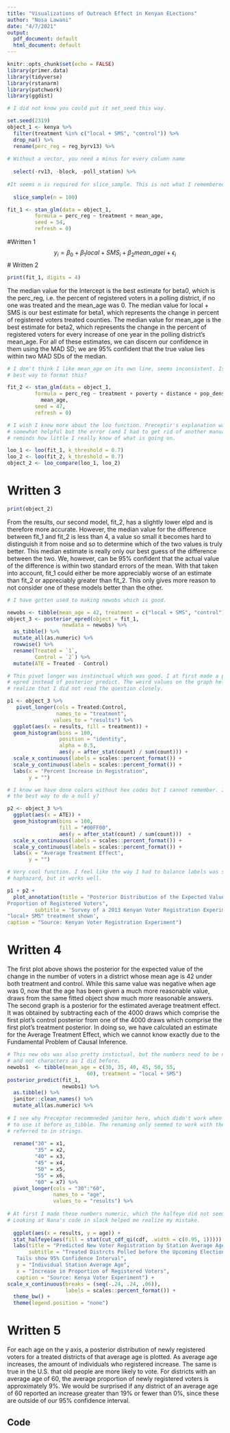 ```yaml
---
title: "Visualizations of Outreach Effect in Kenyan ELections"
author: "Nosa Lawani"
date: "4/7/2021"
output:
  pdf_document: default
  html_document: default
---
```


```r
knitr::opts_chunk$set(echo = FALSE)
library(primer.data)
library(tidyverse)
library(rstanarm)
library(patchwork)
library(ggdist)
```

```r
# I did not know you could put it set_seed this way. 

set.seed(2319) 
object_1 <- kenya %>% 
  filter(treatment %in% c("local + SMS", "control")) %>%
  drop_na() %>% 
  rename(perc_reg = reg_byrv13) %>% 
  
# Without a vector, you need a minus for every column name
  
  select(-rv13, -block, -poll_station) %>% 
  
#It seems n is required for slice_sample. This is not what I remembered
  
  slice_sample(n = 100) 
```

```r
fit_1 <- stan_glm(data = object_1,
         formula = perc_reg ~ treatment + mean_age,
         seed = 54, 
         refresh = 0)
```
#Written 1
$$y_{i} = \beta_0 + \beta_1local + SMS_{i} + \beta_2 mean\_age{i} + \epsilon_{i}$$
# Written 2
```r
print(fit_1, digits = 4)
```

The median value for the Intercept is the best estimate for beta0, which is the perc_reg, i.e. the percent of registered voters in a polling district, if no one was treated and the mean_age was 0. The median value for local + SMS is our best estimate for beta1, which represents the change in percent of registered voters treated counties. The median value for mean_age is the best estimate for beta2, which represents the change in the percent of registered voters for every increase of one year in the polling district's mean_age. For all of these estimates, we can discern our confidence in them using the MAD SD; we are 95% confident that the true value lies within two MAD SDs of the median.

```r
# I don't think I like mean_age on its own line, seems inconsistent. Is this the
# best way to format this?

fit_2 <- stan_glm(data = object_1,
         formula = perc_reg ~ treatment + poverty + distance + pop_density +
           mean_age,
         seed = 47, 
         refresh = 0)
```

```r
# I wish I knew more about the loo function. Preceptir's explanation was 
# somewhat helpful but the error (and I had to get rid of another manually)
# reminds how little I really know of what is going on. 

loo_1 <- loo(fit_1, k_threshold = 0.7)
loo_2 <- loo(fit_2, k_threshold = 0.7)
object_2 <- loo_compare(loo_1, loo_2)
```
# Written 3

```r
print(object_2)
```
From the results, our second model, fit_2, has a slightly lower elpd and is therefore more accurate. However, the median value for the difference between fit_1 and fit_2 is less than 4, a value so small it becomes hard to distinguish it from noise and so to determine which of the two values is truly better. This median estimate is really only our best guess of the difference between the two. We, however, can be 95% confident that the actual value of the difference is within two standard errors of the mean. With that taken into account, fit_1 could either be more appreciably worse of an estimate than fit_2 or appreciably greater than fit_2. This only gives more reason to not consider one of these models better than the other. 
```r
# I have gotten used to making newobs which is good. 

newobs <- tibble(mean_age = 42, treatment = c("local + SMS", "control"))
object_3 <- posterior_epred(object = fit_1, 
                  newdata = newobs) %>% 
  as_tibble() %>% 
  mutate_all(as.numeric) %>% 
  rowwise() %>% 
  rename(Treated = `1`, 
         Control = `2`) %>% 
  mutate(ATE = Treated - Control)
```

```r
# This pivot longer was instinctual which was good. I at first made a posterior
# epred instead of posterior predict. The weird values on the graph helped me
# realize that I did not read the question closely. 

p1 <- object_3 %>% 
   pivot_longer(cols = Treated:Control, 
                names_to = "treatment", 
               values_to = "results") %>% 
  ggplot(aes(x = results, fill = treatment)) +
  geom_histogram(bins = 100,
                 position = "identity",
                 alpha = 0.5,
                 aes(y = after_stat(count) / sum(count))) +
  scale_x_continuous(labels = scales::percent_format()) +
  scale_y_continuous(labels = scales::percent_format()) +
  labs(x = "Percent Increase in Registration", 
       y = "")

# I know we have done colors without hex codes but I cannot remember. Is this 
# the best way to do a null y?

p2 <- object_3 %>% 
  ggplot(aes(x = ATE)) +
  geom_histogram(bins = 100,
                 fill = "#00FF00",
                 aes(y = after_stat(count) / sum(count)))  +
  scale_x_continuous(labels = scales::percent_format()) +
  scale_y_continuous(labels = scales::percent_format()) +
  labs(x = "Average Treatment Effect", 
       y = "")

# Very cool function. I feel like the way I had to balance labels was somewhat
# haphazard, but it works well. 

p1 + p2 +
  plot_annotation(title = "Posterior Distribution of the Expected Value of the Change in 
Proportion of Registered Voters", 
         subtitle = 'Survey of a 2013 Kenyan Voter Registration Experiment 
"local+ SMS" treatment shown', 
caption = "Source: Kenyan Voter Registration Experiment")
```

# Written 4

The first plot above shows the posterior for the expected value of the change
in the number of voters in a district whose mean age is 42 under both treatment
and control. While this same value was negative when age was 0, now that the age
has been given a much more reasonable value, draws from the same fitted object
show much more reasonable answers. The second graph is a posterior for the 
estimated average treatment effect. It was obtained by subtracting each of the 
4000 draws which comprise the first plot's control posterior from one of the 
4000 draws which comprise the first plot's treatment posterior. In doing so, we 
have calculated an estimate for the Average Treatment Effect, which we cannot
know exactly due to the Fundamental Problem of Causal Inference. 
```r
# This new obs was also pretty instictual, but the numbers need to be numeric
# and not characters as I did before. 
newobs1  <- tibble(mean_age = c(30, 35, 40, 45, 50, 55, 
                          60), treatment = "local + SMS")
posterior_predict(fit_1, 
                  newobs1) %>% 
  as.tibble() %>% 
  janitor::clean_names() %>% 
  mutate_all(as.numeric) %>% 
  
# I see why Preceptor recommneded janitor here, which didn't work when I tried 
# to use it before as_tibble. The renaming only seemed to work with the numbers
# referred to in strings. 
  
  rename("30" = x1, 
         "35" = x2, 
         "40" = x3, 
         "45" = x4, 
         "50" = x5, 
         "55" = x6, 
         "60" = x7) %>% 
  pivot_longer(cols = "30":"60", 
               names_to = "age", 
               values_to = "results") %>% 
  
# At first I made these numbers numeric, which the halfeye did not seem to like. 
# Looking at Nana's code in slack helped me realize my mistake. 
  
  ggplot(aes(x = results, y = age)) +
  stat_halfeye(aes(fill = stat(cut_cdf_qi(cdf, .width = c(0.95, 1))))) +
  labs(title = "Predicted New Voter Registration by Station Average Age", 
       subtitle = "Treated Distrcts Polled before the Upcoming Election       
   Tails show 95% Confidence Interval", 
   y = "Individual Station Average Age", 
   x = "Increase in Proportion of Registered Voters", 
   caption = "Source: Kenya Voter Experiment") + 
scale_x_continuous(breaks = (seq(-.24, .24, .06)), 
                   labels = scales::percent_format()) +
  theme_bw() +
  theme(legend.position = "none")
```

# Written 5

For each age on the y axis, a posterior distribution of newly registered voters 
for a treated districts of that average age is plotted. As average age increases, 
the amount of individuals who registered increase. The same is true in the U.S.
that old people are more likely to vote. For districts with an average age of 
60, the average proportion of newly registered voters is approximately 9%. We
would be surprised if any district of an average age of 60 reported an increase
greater than 19% or fewer than 0%, since these are outside of our 95%
confidence interval. 

\newpage

## Code

```r
```

